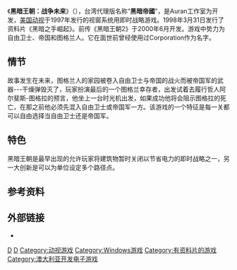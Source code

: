 {{Infobox VG
| title          = 黑暗帝國
| image = File:Dark_Reign_cover.jpg
| caption        = 黑暗帝國台灣代理版封面
| english = Dark Reign:The future of war
| developer      = [[AURAN|AURAN]]
| publisher      = [[Activision|Activision]]
| director       = Josh Resnick
| producer       = Greg Borrund
| designer       = Trey Watkins
| programmer     = Ian Davis
| artist         = Rodney Walden
| writer         = Robert Berger
| series         = 黑暗帝國系列
| engine         = 
| released       = {{vgrelease|NA|1997年8月31日|TW|1997年10月15日}} 
| genre          = [[即時戰略|即時戰略]]
| modes          = [[單人遊戲|單人]]及[[多人遊戲|多人遊戲]]
| platforms      = [[windows_95|windows 95]]
}}

《'''黑暗王朝：战争未来'''》（{{lang-en|Dark Reign: The Future of War}}），台湾代理版名称“'''黑暗帝國'''”，是Auran工作室为开发，[[美国动视|美国动视]]于1997年发行的视窗系统用即时战略游戏。1998年3月31日发行了资料片《黑暗之手崛起》。前传《黑暗王朝2》于2000年6月开发。游戏中势力为自由卫士、帝国和图格兰人。它在面世前曾经使用过Corporation作为名字。

==情节==
故事发生在未来，图格兰人的家园被卷入自由卫士与帝国的战火而被帝国军的武器---干燥弹毁灭了，玩家扮演最后的一个图格兰幸存者，出发试着去履行哲人阿尔斐斯-图格拉的预言，他坐上一台时光机出发，如果成功他将会阻示图格拉的死亡，在那之前他必须先混入自由卫士或帝国军一方。该游戏的一个特征是每一关都可以自由选择当自由卫士还是帝国军。

==特色==
黑暗王朝是最早出现的允许玩家将建筑物暂时关闭以节省电力的即时战略之一，另一大创新是可以为单位设定多个路径点。

==参考资料==
{{reflist}}

==外部链接==
*{{official|http://www.auran.com/games/darkreign/default.htm}}

{{Authority control}}
{{DEFAULTSORT:Dark Reign, Future of War}}
[[Category:1997年电子游戏|D]]
[[Category:即時戰略遊戲|D]]
[[Category:动视游戏|Category:动视游戏]]
[[Category:Windows游戏|Category:Windows游戏]]
[[Category:有资料片的游戏|Category:有资料片的游戏]]
[[Category:澳大利亚开发电子游戏|Category:澳大利亚开发电子游戏]]


{{CVG-stub}}